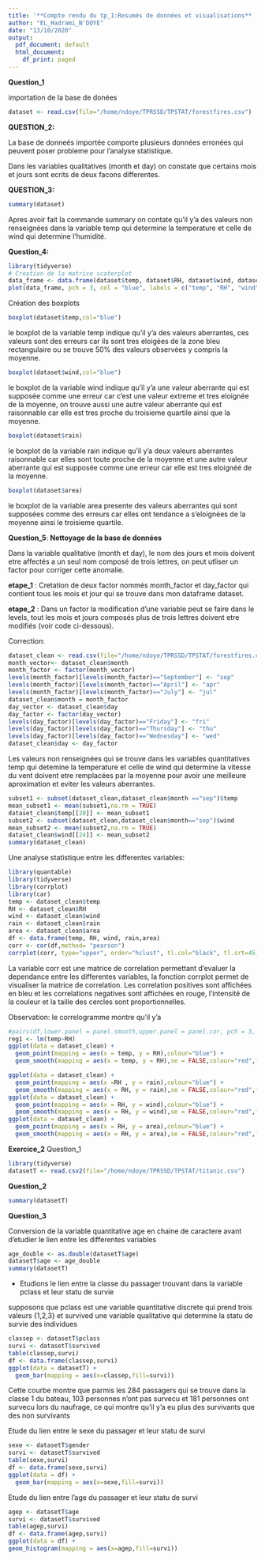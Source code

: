 ```yaml
---
title: '**Compte rendu du tp_1:Resumés de données et visualisations** '
author: "EL_Hadrami_N'DOYE"
date: "13/10/2020"
output:
  pdf_document: default
  html_document:
    df_print: paged
---
```

**Question_1** 

importation de la base de donées
```r
dataset <- read.csv(file="/home/ndoye/TPRSSD/TPSTAT/forestfires.csv")
```

**QUESTION_2:** 

La base de donneés importée comporte plusieurs données erronées qui peuvent poser probleme pour l'analyse statistique.

Dans les variables qualitatives (month et day) on constate que certains mois et jours sont ecrits de deux facons differentes. 

**QUESTION_3:** 

```r
summary(dataset)
```
Apres avoir fait la commande summary on contate qu'il y'a des valeurs non renseignées dans la variable temp qui determine la temperature et celle de wind qui determine l'humidité.

**Question_4:**

```r
library(tidyverse)
# Creation de la matrice scaterplot
data_frame <- data.frame(dataset$temp, dataset$RH, dataset$wind, dataset$rain, dataset$area)
plot(data_frame, pch = 3, col = "blue", labels = c("temp", "RH", "wind", "rain", "area"), main = "Scatterplot")

```

Création des boxplots

```r
boxplot(dataset$temp,col="blue")
```

le boxplot de la variable temp indique qu'il y'a des valeurs aberrantes, ces valeurs sont des erreurs car ils sont tres eloigées de la zone bleu rectangulaire ou se trouve 50% des valeurs observées y compris la moyenne.

```r
boxplot(dataset$wind,col="blue")
```

le boxplot de la variable wind indique qu'il y'a une valeur aberrante qui est supposée comme une erreur car c'est une valeur extreme et tres eloignée de la moyenne, on trouve aussi une autre valeur aberrante qui est raisonnable car elle est tres proche du troisieme quartile ainsi que la moyenne.

```r
boxplot(dataset$rain)
```
  
le boxplot de la variable rain indique qu'il y'a deux valeurs aberrantes raisonnable car elles sont toute proche de la moyenne et une autre valeur aberrante qui est supposée comme une erreur car elle est tres eloignéé de la moyenne.

```r
boxplot(dataset$area)
```

le boxplot de la variable area presente des valeurs aberrantes qui sont supposées comme des erreurs car elles ont tendance a s'eloignées de la moyenne ainsi le troisieme quartile.

**Question_5**: **Nettoyage de la base de données**

Dans la variable qualitative (month et day), le nom des jours et mois doivent etre affectés a un seul nom composé de trois lettres, on peut utliser un factor pour corriger cette anomalie.


**etape_1** : Cretation de deux factor nommés month_factor et day_factor qui contient tous les mois et jour qui se trouve dans mon dataframe dataset.

**etape_2** : Dans un factor la modification d'une variable peut se faire dans le levels, tout les mois et jours composés plus de trois lettres doivent etre modifiés (voir code ci-dessous).


Correction:
```r
dataset_clean <- read.csv(file="/home/ndoye/TPRSSD/TPSTAT/forestfires.csv")
month_vector<- dataset_clean$month
month_factor <- factor(month_vector)
levels(month_factor)[levels(month_factor)=="September"] <- "sep" 
levels(month_factor)[levels(month_factor)=="April"] <- "apr"
levels(month_factor)[levels(month_factor)=="July"] <- "jul" 
dataset_clean$month = month_factor
day_vector <- dataset_clean$day
day_factor <- factor(day_vector)
levels(day_factor)[levels(day_factor)=="Friday"] <- "fri"
levels(day_factor)[levels(day_factor)=="Thursday"] <- "thu"
levels(day_factor)[levels(day_factor)=="Wednesday"] <- "wed"
dataset_clean$day <- day_factor
```

Les valeurs non renseignées qui se trouve  dans les variables quantitatives temp qui detemine la temperature et celle de wind qui determine la vitesse du vent doivent etre remplacées par la moyenne pour avoir une meilleure aproximation et eviter les valeurs aberrantes.


```r
subset1 <- subset(dataset_clean,dataset_clean$month =="sep")$temp
mean_subset1 <- mean(subset1,na.rm = TRUE)
dataset_clean$temp[[20]] <- mean_subset1
subset2 <- subset(dataset_clean,dataset_clean$month=="sep")$wind
mean_subset2 <- mean(subset2,na.rm = TRUE)
dataset_clean$wind[[24]] <- mean_subset2 
summary(dataset_clean)
```
Une analyse statistique entre les differentes variables:

```r
library(quantable)
library(tidyverse)
library(corrplot)
library(car)
temp <- dataset_clean$temp
RH <- dataset_clean$RH
wind <- dataset_clean$wind
rain <- dataset_clean$rain
area <- dataset_clean$area
df <- data.frame(temp, RH, wind, rain,area)
corr <- cor(df,method= "pearson")
corrplot(corr, type="upper", order="hclust", tl.col="black", tl.srt=45)
```

La variable corr est une matrice de correlation permettant d'evaluer la dependance entre les differentes variables, la fonction corrplot permet de visualiser la matrice de correlation.
Les correlation positives sont affichées en bleu et les correlations negatives sont affichées en rouge, l'intensité de la  couleur et la taille des cercles sont proportionnelles.

Observation: le correlogramme montre qu'il y'a

```r
#pairs(df,lower.panel = panel.smooth,upper.panel = panel.cor, pch = 3, col = "blue", labels = c("temp", "RH", "wind", "rain", "area"), main = "Scatterplot")
reg1 <- lm(temp~RH)
ggplot(data = dataset_clean) + 
  geom_point(mapping = aes(x = temp, y = RH),colour="blue") +
  geom_smooth(mapping = aes(x = temp, y = RH),se = FALSE,colour="red",fill="red",method = lm)

ggplot(data = dataset_clean) + 
  geom_point(mapping = aes(x =RH , y = rain),colour="blue") +
  geom_smooth(mapping = aes(x = RH, y = rain),se = FALSE,colour="red",fill="red",method = lm)
ggplot(data = dataset_clean) + 
  geom_point(mapping = aes(x = RH, y = wind),colour="blue") +
  geom_smooth(mapping = aes(x = RH, y = wind),se = FALSE,colour="red",fill="red",method = lm)
ggplot(data = dataset_clean) + 
  geom_point(mapping = aes(x = RH, y = area),colour="blue") +
  geom_smooth(mapping = aes(x = RH, y = area),se = FALSE,colour="red",fill="red",method = lm)
```

**Exercice_2**
Question_1
```r
library(tidyverse)
datasetT <- read.csv2(file="/home/ndoye/TPRSSD/TPSTAT/titanic.csv")
```
**Question_2**
```r
summary(datasetT)
```
**Question_3**
      
Conversion de la variable quantitative  age en chaine de caractere avant d'etudier le lien entre les differentes variables

```r
age_double <- as.double(datasetT$age)
datasetT$age <- age_double
summary(datasetT)
```

- Etudions le lien entre la classe du passager trouvant dans la variable pclass et leur statu de survie
  
supposons que pclass est une variable quantitative discrete qui prend trois valeurs {1,2,3} et  survived une variable qualitative qui determine la statu de survie des individues 

```r
classep <- datasetT$pclass
survi <- datasetT$survived
table(classep,survi)
df <- data.frame(classep,survi)
ggplot(data = datasetT) + 
  geom_bar(mapping = aes(x=classep,fill=survi))
```

Cette courbe montre que parmis les 284 passagers qui se trouve dans la classe 1 du bateau, 103 personnes n'ont pas survecu et 181 personnes ont survecu lors du naufrage, ce qui montre qu'il y'a eu plus des survivants que des non survivants 

Etude du lien entre le sexe du passager et leur statu de survi

```r
sexe <- datasetT$gender
survi <- datasetT$survived
table(sexe,survi)
df <- data.frame(sexe,survi)
ggplot(data = df) + 
  geom_bar(mapping = aes(x=sexe,fill=survi))
```
Etude du lien entre l'age du passager et leur statu de survi

```r
agep <- datasetT$age
survi <- datasetT$survived
table(agep,survi)
df <- data.frame(agep,survi)
ggplot(data = df) +
geom_histogram(mapping = aes(x=agep,fill=survi))
```